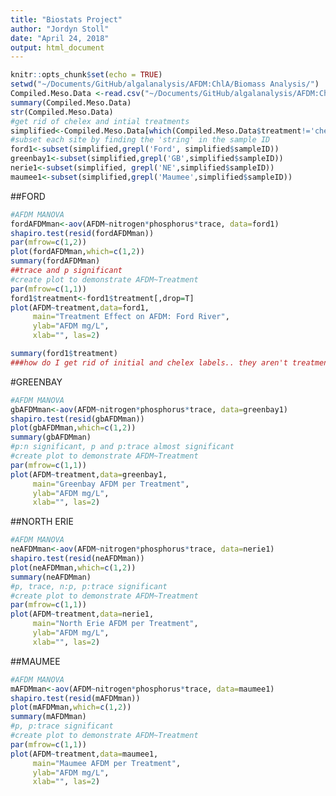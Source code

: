 ```yaml
---
title: "Biostats Project"
author: "Jordyn Stoll"
date: "April 24, 2018"
output: html_document
---
```


```r
knitr::opts_chunk$set(echo = TRUE)
setwd("~/Documents/GitHub/algalanalysis/AFDM:ChlA/Biomass Analysis/")
Compiled.Meso.Data <-read.csv("~/Documents/GitHub/algalanalysis/AFDM:ChlA/Compiled Meso Data.csv")
summary(Compiled.Meso.Data)
str(Compiled.Meso.Data)
#get rid of chelex and intial treatments
simplified<-Compiled.Meso.Data[which(Compiled.Meso.Data$treatment!='chelex'& Compiled.Meso.Data$treatment!='initial'),]
#subset each site by finding the 'string' in the sample ID
ford1<-subset(simplified,grepl('Ford', simplified$sampleID))
greenbay1<-subset(simplified,grepl('GB',simplified$sampleID))
nerie1<-subset(simplified, grepl('NE',simplified$sampleID))
maumee1<-subset(simplified,grepl('Maumee',simplified$sampleID))
```
##FORD
```r
#AFDM MANOVA
fordAFDMman<-aov(AFDM~nitrogen*phosphorus*trace, data=ford1)
shapiro.test(resid(fordAFDMman))
par(mfrow=c(1,2))
plot(fordAFDMman,which=c(1,2))
summary(fordAFDMman)
##trace and p significant
#create plot to demonstrate AFDM~Treatment
par(mfrow=c(1,1))
ford1$treatment<-ford1$treatment[,drop=T]
plot(AFDM~treatment,data=ford1,
     main="Treatment Effect on AFDM: Ford River",
     ylab="AFDM mg/L",
     xlab="", las=2)

summary(ford1$treatment)
###how do I get rid of initial and chelex labels.. they aren't treatments in ford1... 
```
#GREENBAY
```r
#AFDM MANOVA
gbAFDMman<-aov(AFDM~nitrogen*phosphorus*trace, data=greenbay1)
shapiro.test(resid(gbAFDMman))
plot(gbAFDMman,which=c(1,2))
summary(gbAFDMman)
#p:n significant, p and p:trace almost significant 
#create plot to demonstrate AFDM~Treatment
par(mfrow=c(1,1))
plot(AFDM~treatment,data=greenbay1,
     main="Greenbay AFDM per Treatment",
     ylab="AFDM mg/L",
     xlab="", las=2)
```
##NORTH ERIE
```r
#AFDM MANOVA
neAFDMman<-aov(AFDM~nitrogen*phosphorus*trace, data=nerie1)
shapiro.test(resid(neAFDMman))
plot(neAFDMman,which=c(1,2))
summary(neAFDMman)
#p, trace, n:p, p:trace significant 
#create plot to demonstrate AFDM~Treatment
par(mfrow=c(1,1))
plot(AFDM~treatment,data=nerie1,
     main="North Erie AFDM per Treatment",
     ylab="AFDM mg/L",
     xlab="", las=2)
```
##MAUMEE
```r
#AFDM MANOVA
mAFDMman<-aov(AFDM~nitrogen*phosphorus*trace, data=maumee1)
shapiro.test(resid(mAFDMman))
plot(mAFDMman,which=c(1,2))
summary(mAFDMman)
#p, p:trace significant
#create plot to demonstrate AFDM~Treatment
par(mfrow=c(1,1))
plot(AFDM~treatment,data=maumee1,
     main="Maumee AFDM per Treatment",
     ylab="AFDM mg/L",
     xlab="", las=2)
```


